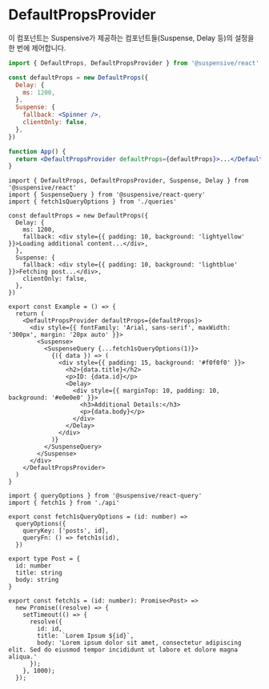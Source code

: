 
# DefaultPropsProvider

이 컴포넌트는 Suspensive가 제공하는 컴포넌트들(Suspense, Delay 등)의 설정을 한 번에 제어합니다.

```jsx /DefaultPropsProvider/ /DefaultProps/
import { DefaultProps, DefaultPropsProvider } from '@suspensive/react'

const defaultProps = new DefaultProps({
  Delay: {
    ms: 1200,
  },
  Suspense: {
    fallback: <Spinner />,
    clientOnly: false,
  },
})

function App() {
  return <DefaultPropsProvider defaultProps={defaultProps}>...</DefaultPropsProvider>
}
```

<Sandpack>

```tsx Example.tsx active
import { DefaultProps, DefaultPropsProvider, Suspense, Delay } from '@suspensive/react'
import { SuspenseQuery } from '@suspensive/react-query'
import { fetch1sQueryOptions } from './queries'

const defaultProps = new DefaultProps({
  Delay: {
    ms: 1200,
    fallback: <div style={{ padding: 10, background: 'lightyellow' }}>Loading additional content...</div>,
  },
  Suspense: {
    fallback: <div style={{ padding: 10, background: 'lightblue' }}>Fetching post...</div>,
    clientOnly: false,
  },
})

export const Example = () => {
  return (
    <DefaultPropsProvider defaultProps={defaultProps}>
      <div style={{ fontFamily: 'Arial, sans-serif', maxWidth: '300px', margin: '20px auto' }}>
        <Suspense>
          <SuspenseQuery {...fetch1sQueryOptions(1)}>
            {({ data }) => (
              <div style={{ padding: 15, background: '#f0f0f0' }}>
                <h2>{data.title}</h2>
                <p>ID: {data.id}</p>
                <Delay>
                  <div style={{ marginTop: 10, padding: 10, background: '#e0e0e0' }}>
                    <h3>Additional Details:</h3>
                    <p>{data.body}</p>
                  </div>
                </Delay>
              </div>
            )}
          </SuspenseQuery>
        </Suspense>
      </div>
    </DefaultPropsProvider>
  )
}
```

```tsx queries.ts
import { queryOptions } from '@suspensive/react-query'
import { fetch1s } from './api'

export const fetch1sQueryOptions = (id: number) =>
  queryOptions({
    queryKey: ['posts', id],
    queryFn: () => fetch1s(id),
  })
```

```tsx api.ts
export type Post = {
  id: number
  title: string
  body: string
}

export const fetch1s = (id: number): Promise<Post> =>
  new Promise((resolve) => {
    setTimeout(() => {
      resolve({
        id: id,
        title: `Lorem Ipsum ${id}`,
        body: 'Lorem ipsum dolor sit amet, consectetur adipiscing elit. Sed do eiusmod tempor incididunt ut labore et dolore magna aliqua.'
      });
    }, 1000);
  });
```

</Sandpack>
